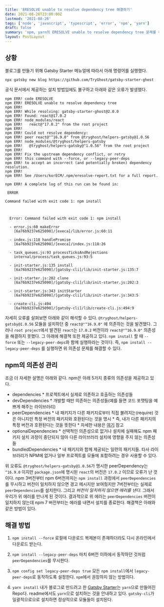 ```yaml
---
title: 'ERESOLVE unable to resolve dependency tree 해결하기'
date: 2021-08-26T23:00:00Z
lastmod: '2021-08-26'
tags: ['node', 'javascript', 'typescript', 'error', 'npm', 'yarn']
draft: false
summary: 'npm, yarn의 ERESOLVE unable to resolve dependency tree 문제를 해결하는 방법을 알아보자'
layout: PostLayout
---
```


<TOCInline toc={props.toc} toHeading={2} />

## 상황
블로그를 만들기 위해 Gatsby Starter 메뉴얼에 따라서 아래 명령어를 실행했다.
```shell
npx gatsby new blog https://github.com/TryGhost/gatsby-starter-ghost
```
공식 문서에서 제공하는 설치 방법임에도 불구하고 아래와 같은 오류가 발생했다.
```shell
npm ERR! code ERESOLVE
npm ERR! ERESOLVE unable to resolve dependency tree
npm ERR!
npm ERR! While resolving: gatsby-starter-ghost@2.0.0
npm ERR! Found: react@17.0.2
npm ERR! node_modules/react
npm ERR!   react@"17.0.2" from the root project
npm ERR!
npm ERR! Could not resolve dependency:
npm ERR! peer react@"^16.9.0" from @tryghost/helpers-gatsby@1.0.56
npm ERR! node_modules/@tryghost/helpers-gatsby
npm ERR!   @tryghost/helpers-gatsby@"1.0.56" from the root project
npm ERR!
npm ERR! Fix the upstream dependency conflict, or retry
npm ERR! this command with --force, or --legacy-peer-deps
npm ERR! to accept an incorrect (and potentially broken) dependency resolution.
npm ERR!
npm ERR! See /Users/korECM/.npm/eresolve-report.txt for a full report.

npm ERR! A complete log of this run can be found in:

 ERROR

Command failed with exit code 1: npm install



  Error: Command failed with exit code 1: npm install

  - error.js:60 makeError
    [6a76b9237e625090]/[execa]/lib/error.js:60:11

  - index.js:118 handlePromise
    [6a76b9237e625090]/[execa]/index.js:118:26

  - task_queues.js:93 processTicksAndRejections
    internal/process/task_queues.js:93:5

  - init-starter.js:135 install
    [6a76b9237e625090]/[gatsby-cli]/lib/init-starter.js:135:7

  - init-starter.js:202 clone
    [6a76b9237e625090]/[gatsby-cli]/lib/init-starter.js:202:3

  - init-starter.js:343 initStarter
    [6a76b9237e625090]/[gatsby-cli]/lib/init-starter.js:343:5

  - create-cli.js:494
    [6a76b9237e625090]/[gatsby-cli]/lib/create-cli.js:494:9
```

자세히 오류를 살펴보면 아래와 같이 해석할 수 있다.
`@tryghost/helpers-gatsby@1.0.56` 모듈을 설치하던 중 `react@"^16.9.0"` 에 의존하는 것을 발견했다.
그러나 `root project`에서 발견된 `react`는 `17.0.2` 버전이라 `react@"^16.9.0"` 의존성을 해결하지 못했다.
그 아래에 해결책 또한 제공하고 있다. `npm install` 할 때 `--force` 또는 `--legacy-peer-deps`와 함께 실행하라는 것이다.
즉, `npm install --legacy-peer-deps` 를 실행하면 위 의존성 문제를 해결할 수 있다.

## npm의 의존성 관리
조금 더 자세한 설명은 아래와 같다. npm은 아래 5가지 종류의 의존성을 제공하고 있다.

* dependencies
        * 프로젝트에서 실제로 의존하고 호출하는 의존성들
* devDependencies
        * 개발할 때만 의존하는 의존성들(예를 들면 코드 포맷팅을 예쁘게 해주는 라이브러리)
* peerDependencies
        * 내 패키지가 다른 패키지로부터 직접 불려지는(require) 것은 아니지만 특정 버전의 패키지와 호환된다는 것을 명시
        * 즉, 내가 다른 패키지의 특정 버전과 호환된다는 것을 뜻한다
        * 자세한 내용은 [여기](https://medium.com/angular-in-depth/npm-peer-dependencies-f843f3ac4e7f) 참고
* optionalDependencies
        * 선택적인 의존성으로 없거나 설치에 실패해도 npm 패키지 설치 과정이 중단되지 않아 다른 라이브러리 설치에 영향을 주지 않는 의존성들
* bundledDependencies
        * 내 패키지와 함께 제공되는 일련의 패키지들. 타사 라이브러리가 NPM에 없거나 일부 프로젝트를 모듈에 포함하려는 경우 사용할 수 있다.

위 오류도 `@tryghost/helpers-gatsby@1.0.56`가 명시한 peerDependency는 `^16.9.0` 이지만 `package.json`에 명시된 `react`의 버전은 `17.0.2` 이므로 오류가 난 것이다.
npm 3버전부터 npm 6버전까지는 `npm install` 과정에서 `peerDependencies`를 무시하고 버전이 일치하지 않으면 경고 메시지만 보여줬지만 7버전부터는 실제로 `peerDependencies`를 설치한다. 그리고 *버전이 일치하지 않으면 에러를 낸다.* 그래서 우리가 위 에러를 만나게 된 것이다.
결과적으로 위 에러는 `peerDependencies` 버전이 일치하지 않는데 npm 7 버전부터는 에러를 내면서 설치를 종료한다. 해결책은 아래와 같은 방법이 있다.

## 해결 방법
1. `npm install --force`
로컬에 다운로드 복제본이 존재하더라도 다시 온라인에서 다운로드 받는다.

2. `npm install --legacy-peer-deps`
마치 6버전 이하에서 동작하던 것처럼 `peerDependencies`를 무시한다.

3. `npm config set legacy-peer-deps true`
모든 `npm install`에서 `legacy-peer-deps`로 동작하도록 설정한다. `npm`에서 권장하지 않는 방법이다.

4. `yarn install`
내가 블로그로 만드려고 한 [Gatsby Starter](https://github.com/TryGhost/gatsby-starter-ghost)는 `yarn`으로 만들어진 Repo다. readme에서도 `yarn`으로 설치하는 것을 안내하고 있다. `gatsby-cli`가 일괄적으로으로 설치하면 정상적으로 모듈들이 설치된다.

